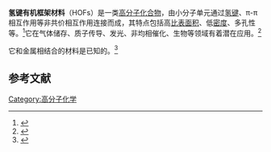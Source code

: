 '''氢键有机框架材料'''（HOFs）是一类[[高分子化合物|高分子化合物]]，由小分子单元通过[[氢键|氢键]]、π-π相互作用等非共价相互作用连接而成，其特点包括高[[比表面积|比表面积]]、低[[密度|密度]]、多孔性等。<ref>{{cite journal|journal=CrystEngComm|volume=20|issue=39|language=en|issn=1466-8033|date=2018|pages=5884–5898|doi=10.1039/C8CE00655E|url=http://xlink.rsc.org/?DOI=C8CE00655E|title=Hydrogen-bonded organic frameworks: design, structures and potential applications|accessdate=2020-08-28|author=Jie Luo, Jia-Wei Wang, Ji-Hong Zhang, Shan Lai, Di-Chang Zhong}}</ref>它在气体储存、质子传导、发光、非均相催化、生物等领域有着潜在应用。<ref>{{cite journal|journal=Chemical Engineering Journal|volume=399|language=en|date=2020-11|pages=125873|doi=10.1016/j.cej.2020.125873|url=https://linkinghub.elsevier.com/retrieve/pii/S1385894720320015|title=Porous hydrogen-bonded organic frameworks (HOFs): From design to potential applications|accessdate=2020-08-28|author=Jinyue Yang, Jingkang Wang, Baohong Hou, Xin Huang, Ting Wang, Ying Bao, Hongxun Hao}}</ref>

它和金属相结合的材料是已知的。<ref>{{cite journal|journal=Inorganic Chemistry Frontiers|volume=6|issue=10|language=en|issn=2052-1553|date=2019|pages=2906–2913|doi=10.1039/C9QI00582J|url=http://xlink.rsc.org/?DOI=C9QI00582J|title=A series of dysprosium-based hydrogen-bonded organic frameworks (Dy–HOFs): thermally triggered off → on conversion of a single-ion magnet|accessdate=2020-08-28|author=Hai-Ling Wang, Xiong-Feng Ma, Zhong-Hong Zhu, Yi-Quan Zhang, Hua-Hong Zou, Fu-Pei Liang}}</ref>

==参考文献==
{{reflist}}

[[Category:高分子化学|Category:高分子化学]]

{{化学小作品}}